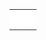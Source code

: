 {{scenarios by size}}

{|
|-
|style="border:none;background:white"|
{{Scenario:Echo}}

|style="border:none;background:white"|
{{Scenario:Land of Floods}}

|style="border:none;background:white"|
{{Scenario:A Mars Odyssey}}

|-
|style="border:none;background:white"|
{{Scenario:Climb up the Mountains}}

|style="border:none;background:white"|
{{Scenario:(Don't) Hurt Your Eyes ;-)}}

|style="border:none;background:white"|
{{Scenario:Lakes}}

|-
|style="border:none;background:white"|
{{Scenario:Jamaica}}

|style="border:none;background:white"|
{{Scenario:Arctic_Industrial_2007}}

|style="border:none;background:white"|
{{Scenario:Dale of Scandy}}

|-
|style="border:none;background:white"|
{{Scenario:Super Britania}}

|style="border:none;background:white"|
{{Scenario:Toy Train}}

|style="border:none;background:white"|
{{Scenario:Verdant Islands}}

|-
|style="border:none;background:white"|
{{Scenario:CarstsTrainingScenario v3}}

|style="border:none;background:white"|
{{Scenario:Kritschgau}}

|style="border:none;background:white"|
{{Scenario:Whistler}}

|-
|style="border:none;background:white"|
{{Scenario:Home Delivery}}

|style="border:none;background:white"|
{{:Scenario:Colorado}}
|}